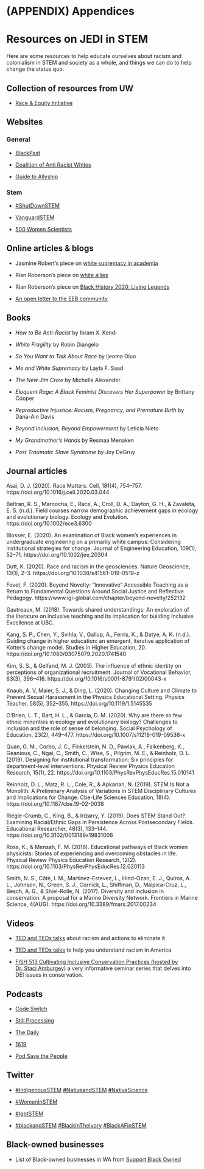 # (APPENDIX) Appendices {-}

# Resources on JEDI in STEM

Here are some resources to help educate ourselves about racism and colonialism in STEM and society as a whole, and things we can do to help change the status quo.

## Collection of resources from UW

* [Race & Equity Initiative](https://www.washington.edu/raceequity/2020/06/10/race-and-equity-resources/)

## Websites

### General

* [BlackPast](https://www.blackpast.org/)

* [Coalition of Anti Racist Whites](https://www.carw.org/)

* [Guide to Allyship](https://guidetoallyship.com/)

### Stem

* [#ShutDownSTEM](https://www.shutdownstem.com/)

* [VanguardSTEM](https://www.vanguardstem.com/)

* [500 Women Scientists](https://500womenscientists.org/)

## Online articles & blogs

* Jasmine Robert's piece on [white supremacy in academia](https://medium.com/the-faculty/white-academia-do-better-fa96cede1fc5)

* Rian Roberson's piece on [white allies](https://medium.com/@mxmetalrian/white-allies-give-your-black-and-brown-friends-some-space-71aeab400a15)

* Rian Roberson's piece on [Black History 2020: Living Legends](https://medium.com/@mxmetalrian/black-history-2020-living-legends-626965dadec9)

* [An open letter to the EEB community](https://medium.com/@solonorthrowan/an-open-letter-to-the-eeb-community-7bd89330e554)

## Books

* _How to Be Anti-Racist_ by Ibram X. Kendi

* _White Fragility_ by Robin Diangelo

* _So You Want to Talk About Race_ by Ijeoma Oluo

* _Me and White Supremacy_ by Layla F. Saad

* _The New Jim Crow_ by Michelle Alexander

* _Eloquent Rage: A Black Feminist Discovers Her Superpower_ by Brittany Cooper

* _Reproductive Injustice: Racism, Pregnancy, and Premature Birth_ by Dána-Ain Davis

* _Beyond Inclusion, Beyond Empowerment_ by Leticia Nieto

* _My Grandmother’s Hands_ by Resmaa Menaken

* _Post Traumatic Slave Syndrome_ by Joy DeGruy

## Journal articles

Asai, D. J. (2020). Race Matters. Cell, 181(4), 754–757. https://doi.org/10.1016/j.cell.2020.03.044

Beltran, R. S., Marnocha, E., Race, A., Croll, D. A., Dayton, G. H., & Zavaleta, E. S. (n.d.). Field courses narrow demographic achievement gaps in ecology and evolutionary biology. Ecology and Evolution. https://doi.org/10.1002/ece3.6300

Blosser, E. (2020). An examination of Black women’s experiences in undergraduate engineering on a primarily white campus: Considering institutional strategies for change. Journal of Engineering Education, 109(1), 52–71. https://doi.org/10.1002/jee.20304

Dutt, K. (2020). Race and racism in the geosciences. Nature Geoscience, 13(1), 2–3. https://doi.org/10.1038/s41561-019-0519-z

Fovet, F. (2020). Beyond Novelty: “Innovative” Accessible Teaching as a Return to Fundamental Questions Around Social Justice and Reflective Pedagogy. https://www.igi-global.com/chapter/beyond-novelty/252132

Gautreaux, M. (2018). Towards shared understandings: An exploration of the literature on inclusive teaching and its implication for building Inclusive Excellence at UBC.

Kang, S. P., Chen, Y., Svihla, V., Gallup, A., Ferris, K., & Datye, A. K. (n.d.). Guiding change in higher education: an emergent, iterative application of Kotter’s change model. Studies in Higher Education, 20. https://doi.org/10.1080/03075079.2020.1741540

Kim, S. S., & Gelfand, M. J. (2003). The influence of ethnic identity on perceptions of organizational recruitment. Journal of Vocational Behavior, 63(3), 396–416. https://doi.org/10.1016/s0001-8791(02)00043-x

Knaub, A. V, Maier, S. J., & Ding, L. (2020). Changing Culture and Climate to Prevent Sexual Harassment in the Physics Educational Setting. Physics Teacher, 58(5), 352–355. https://doi.org/10.1119/1.5145535

O’Brien, L. T., Bart, H. L., & Garcia, D. M. (2020). Why are there so few ethnic minorities in ecology and evolutionary biology? Challenges to inclusion and the role of sense of belonging. Social Psychology of Education, 23(2), 449–477. https://doi.org/10.1007/s11218-019-09538-x

Quan, G. M., Corbo, J. C., Finkelstein, N. D., Pawlak, A., Falkenberg, K., Geanious, C., Ngai, C., Smith, C., Wise, S., Pilgrim, M. E., & Reinholz, D. L. (2019). Designing for institutional transformation: Six principles for department-level interventions. Physical Review Physics Education Research, 15(1), 22. https://doi.org/10.1103/PhysRevPhysEducRes.15.010141

Reinholz, D. L., Matz, R. L., Cole, R., & Apkarian, N. (2019). STEM Is Not a Monolith: A Preliminary Analysis of Variations in STEM Disciplinary Cultures and Implications for Change. Cbe-Life Sciences Education, 18(4). https://doi.org/10.1187/cbe.19-02-0038

Riegle-Crumb, C., King, B., & Irizarry, Y. (2019). Does STEM Stand Out? Examining Racial/Ethnic Gaps in Persistence Across Postsecondary Fields. Educational Researcher, 48(3), 133–144. https://doi.org/10.3102/0013189x19831006

Rosa, K., & Mensah, F. M. (2016). Educational pathways of Black women physicists: Stories of experiencing and overcoming obstacles in life. Physical Review Physics Education Research, 12(2). https://doi.org/10.1103/PhysRevPhysEducRes.12.020113

Smith, N. S., Côté, I. M., Martinez-Estevez, L., Hind-Ozan, E. J., Quiros, A. L., Johnson, N., Green, S. J., Cornick, L., Shiffman, D., Malpica-Cruz, L., Besch, A. G., & Shiel-Rolle, N. (2017). Diversity and inclusion in conservation: A proposal for a Marine Diversity Network. Frontiers in Marine Science, 4(AUG). https://doi.org/10.3389/fmars.2017.00234

## Videos

* [TED and TEDx talks](https://www.youtube.com/playlist?list=PLDToukXRDVMSkxrabFfSb5u6cE82huRpD&fbclid=IwAR1nnLa9DPMjwp4GlzhGaIr-Hvrgs0hAlpBsW2qKZDSMODLnnDPJCJvV1GA) about racism and actions to eliminate it

* [TED and TEDx talks](https://www.ted.com/playlists/250/talks_to_help_you_understand_r) to help you understand racism in America

* [FISH 513 Cultivating Inclusive Conservation Practices (hosted by Dr. Staci Amburgey)](https://www.youtube.com/playlist?list=PLgDT5hypdTyTg7UaUth5Ba8oIzwRxwlxT) a very informative seminar series that delves into DEI issues in conservation.

## Podcasts

* [Code Switch](https://www.npr.org/podcasts/510312/codeswitch)

* [Still Processing](https://www.nytimes.com/column/still-processing-podcast)

* [The Daily](https://www.nytimes.com/column/the-daily)

* [1619](https://www.nytimes.com/2020/01/23/podcasts/1619-podcast.html)

* [Pod Save the People](https://crooked.com/podcast-series/pod-save-the-people/)

## Twitter

* [#IndigenousSTEM](https://twitter.com/hashtag/disabledandSTEM) [#NativeandSTEM](https://twitter.com/hashtag/NativeandSTEM) [#NativeScience](https://twitter.com/hashtag/NativeScience)

* [#WomenInSTEM](https://twitter.com/hashtag/WomenInSTEM)

* [#lgbtSTEM](https://twitter.com/hashtag/lgbtSTEM)

* [#blackandSTEM](https://twitter.com/hashtag/blackandSTEM) [#BlackInTheIvory](https://twitter.com/hashtag/BlackInTheIvory) [#BlackAFinSTEM](https://twitter.com/hashtag/blackAFinSTEM)

## Black-owned businesses

* List of Black-owned businesses in WA from [Support Black Owned](https://www.supportblackowned.com/states/wa)
